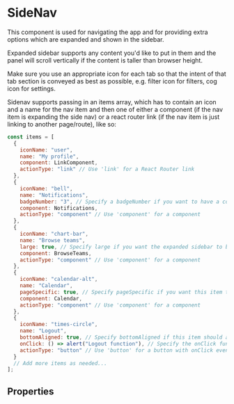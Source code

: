 
# SideNav

This component is used for navigating the app and for providing extra options which are expanded and shown in the sidebar.

Expanded sidebar supports any content you'd like to put in them and the panel will scroll vertically if the content is taller than browser height.

Make sure you use an appropriate icon for each tab so that the intent of that tab section is conveyed as best as possible, e.g. filter icon for filters, cog icon for settings.

Sidenav supports passing in an items array, which has to contain an icon and a name for the nav item and then one of either a component (if the nav item is expanding the side nav) or a react router link (if the nav item is just linking to another page/route), like so:

```js run
const items = [
  {
    iconName: "user",
    name: "My profile",
    component: LinkComponent,
    actionType: "link" // Use 'link' for a React Router link
  },
  {
    iconName: "bell",
    name: "Notifications",
    badgeNumber: "3", // Specify a badgeNumber if you want to have a count on this item
    component: Notifications,
    actionType: "component" // Use 'component' for a component
  },
  {
    iconName: "chart-bar",
    name: "Browse teams",
    large: true, // Specify large if you want the expanded sidebar to be wider
    component: BrowseTeams,
    actionType: "component" // Use 'component' for a component
  },
  {
    iconName: "calendar-alt",
    name: "Calendar",
    pageSpecific: true, // Specify pageSpecific if you want this item to appear below a divider line separating common nav items from page/route specific items
    component: Calendar,
    actionType: "component" // Use 'component' for a component
  },
  {
    iconName: "times-circle",
    name: "Logout",
    bottomAligned: true, // Specify bottomAligned if this item should appear at bottom of SideNav
    onClick: () => alert("Logout function"), // Specify the onClick function for the button
    actionType: "button" // Use 'button' for a button with onClick event
  }
  // Add more items as needed...
];
```

<Preview>
  <Story id="components-sidenav--sidebar-navigation" />
</Preview>

## Properties

<Props of={SideNav} />
